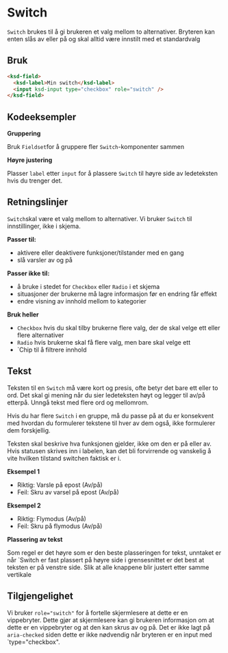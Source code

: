

<Meta of={SwitchStories} />

# Switch

`Switch` brukes til å gi brukeren et valg mellom to alternativer. Bryteren kan enten slås av eller på og skal alltid være innstilt med et standardvalg

<Primary />
<Controls />

## Bruk

```html
<ksd-field>
  <ksd-label>Min switch</ksd-label>
  <input ksd-input type="checkbox" role="switch" />
</ksd-field>
```

## Kodeeksempler

**Gruppering**

Bruk `Fieldset`for å gruppere fler `Switch`-komponenter sammen

<Canvas of={SwitchStories.Grouped} />

**Høyre justering**

Plasser `label` etter `input` for å plassere `Switch` til høyre side av ledeteksten hvis du trenger det.

<Canvas of={SwitchStories.RightAligned} />

## Retningslinjer

`Switch`skal være et valg mellom to alternativer. Vi bruker `Switch` til innstillinger, ikke i skjema.

**Passer til:**

- aktivere eller deaktivere funksjoner/tilstander med en gang
- slå varsler av og på

**Passer ikke til:**

- å bruke i stedet for `Checkbox` eller `Radio` i et skjema
- situasjoner der brukerne må lagre informasjon før en endring får effekt
- endre visning av innhold mellom to kategorier

**Bruk heller**

- `Checkbox` hvis du skal tilby brukerne flere valg, der de skal velge ett eller flere alternativer
- `Radio` hvis brukerne skal få flere valg, men bare skal velge ett
- `Chip til å filtrere innhold

## Tekst

Teksten til en `Switch` må være kort og presis, ofte betyr det bare ett eller to ord. Det skal gi mening når du sier ledeteksten høyt og legger til av/på etterpå. Unngå tekst med flere ord og mellomrom.

Hvis du har flere `Switch` i en gruppe, må du passe på at du er konsekvent med hvordan du formulerer tekstene til hver av dem også, ikke formulerer dem forskjellig.

Teksten skal beskrive hva funksjonen gjelder, ikke om den er på eller av. Hvis statusen skrives inn i labelen, kan det bli forvirrende og vanskelig å vite hvilken tilstand switchen faktisk er i.

**Eksempel 1**

- Riktig: Varsle på epost (Av/på)
- Feil: Skru av varsel på epost (Av/på)

**Eksempel 2**

- Riktig: Flymodus (Av/på)
- Feil: Skru på flymodus (Av/på)

**Plassering av tekst**

Som regel er det høyre som er den beste plasseringen for tekst, unntaket er når `Switch er fast plassert på høyre side i grensesnittet er det best at teksten er på venstre side. Slik at alle knappene blir justert etter samme vertikale

## Tilgjengelighet

Vi bruker `role="switch"` for å fortelle skjermlesere at dette er en vippebryter. Dette gjør at skjermlesere kan gi brukeren informasjon om at dette er en vippebryter og at den kan skrus av og på. Det er ikke lagt på `aria-checked` siden dette er ikke nødvendig når bryteren er en input med `type="checkbox".
